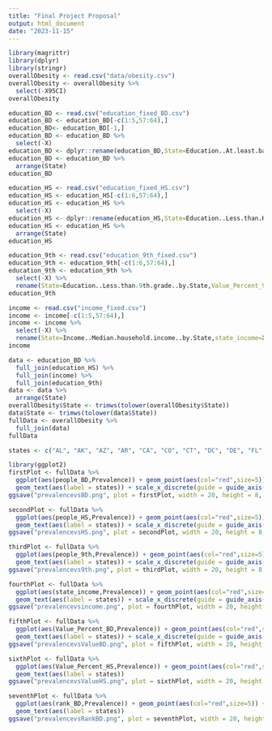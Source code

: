```yaml
---
title: "Final Project Proposal"
output: html_document
date: "2023-11-15"
---
```


```r
library(magrittr)
library(dplyr)
library(stringr)
overallObesity <- read.csv("data/obesity.csv")
overallObesity <- overallObesity %>%
  select(-X95CI)
overallObesity
```

```r
education_BD <- read.csv("education_fixed_BD.csv")
education_BD <- education_BD[-c(1:5,57:64),]
education_BD<- education_BD[-1,]
education_BD <- education_BD %>%
  select(-X)
education_BD <- dplyr::rename(education_BD,State=Education..At.least.bachelors.degree..by.State,Value_Percent_BD=X.1,people_BD=X.2,rank_BD=X.3)
education_BD <- education_BD %>%
  arrange(State)
education_BD
```

```r
education_HS <- read.csv("education_fixed_HS.csv")
education_HS <- education_HS[-c(1:6,57:64),]
education_HS <- education_HS %>%
  select(-X)
education_HS <- dplyr::rename(education_HS,State=Education..Less.than.High.School..by.State,Value_Percent_HS=X.1,people_HS=X.2,rank_HS=X.3)
education_HS <- education_HS %>%
  arrange(State)
education_HS
```

```r
education_9th <- read.csv("education_9th_fixed.csv")
education_9th <- education_9th[-c(1:6,57:64),]
education_9th <- education_9th %>%
  select(-X) %>%
  rename(State=Education..Less.than.9th.grade..by.State,Value_Percent_9th=X.1,people_9th=X.2,rank_9th=X.3)
education_9th
```

```r
income <- read.csv("income_fixed.csv")
income <- income[-c(1:5,57:64),]
income <- income %>%
  select(-X) %>%
  rename(State=Income..Median.household.income..by.State,state_income=X.1,income_rank=X.2)
income
```


```r
data <- education_BD %>%
  full_join(education_HS) %>%
  full_join(income) %>%
  full_join(education_9th)
data <- data %>%
  arrange(State)
overallObesity$State <- trimws(tolower(overallObesity$State))
data$State <- trimws(tolower(data$State))
fullData <- overallObesity %>%
  full_join(data)
fullData
```

```r
states <- c("AL", "AK", "AZ", "AR", "CA", "CO", "CT", "DC", "DE", "FL", "GA", "GU", "HI", "ID", "IL", "IN", "IA", "KS", "KY", "LA", "ME", "MD", "MA", "MI", "MN", "MS", "MO", "MT", "NE", "NV", "NH", "NJ", "NM", "NY", "NC", "ND", "OH", "OK", "OR", "PA", "PR", "RI", "SC", "SD", "TN", "TX", "UT", "VT", "VI", "VA", "WA", "WV", "WI", "WY")
```


```r
library(ggplot2)
firstPlot <- fullData %>%
  ggplot(aes(people_BD,Prevalence)) + geom_point(aes(col="red",size=5)) +
  geom_text(aes(label = states)) + scale_x_discrete(guide = guide_axis(n.dodge=2))
ggsave("prevalencevsBD.png", plot = firstPlot, width = 20, height = 8, units = "in")
```

```r
secondPlot <- fullData %>%
  ggplot(aes(people_HS,Prevalence)) + geom_point(aes(col="red",size=5)) +
  geom_text(aes(label = states)) + scale_x_discrete(guide = guide_axis(n.dodge=2))
ggsave("prevalencevsHS.png", plot = secondPlot, width = 20, height = 8, units = "in")
```

```r
thirdPlot <- fullData %>% 
  ggplot(aes(people_9th,Prevalence)) + geom_point(aes(col="red",size=5)) +
  geom_text(aes(label = states)) + scale_x_discrete(guide = guide_axis(n.dodge=2))
ggsave("prevalencevs9th.png", plot = thirdPlot, width = 20, height = 8, units = "in")
```

```r
fourthPlot <- fullData %>%
  ggplot(aes(state_income,Prevalence)) + geom_point(aes(col="red",size=5)) +
  geom_text(aes(label = states)) + scale_x_discrete(guide = guide_axis(n.dodge=2))
ggsave("prevalencevsincome.png", plot = fourthPlot, width = 20, height = 8, units = "in")
```

```r
fifthPlot <- fullData %>%
  ggplot(aes(Value_Percent_BD,Prevalence)) + geom_point(aes(col="red",size=5)) +
  geom_text(aes(label = states)) + scale_x_discrete(guide = guide_axis(n.dodge=2))
ggsave("prevalencevsValueBD.png", plot = fifthPlot, width = 20, height = 8, units = "in")
```

```r
sixthPlot <- fullData %>%
  ggplot(aes(Value_Percent_HS,Prevalence)) + geom_point(aes(col="red",size=5)) +
  geom_text(aes(label = states))
ggsave("prevalencevsValueHS.png", plot = sixthPlot, width = 20, height = 8, units = "in")
```

```r
seventhPlot <- fullData %>%
  ggplot(aes(rank_BD,Prevalence)) + geom_point(aes(col="red",size=5)) +
  geom_text(aes(label = states))
ggsave("prevalencevsRankBD.png", plot = seventhPlot, width = 20, height = 8, units = "in")
```